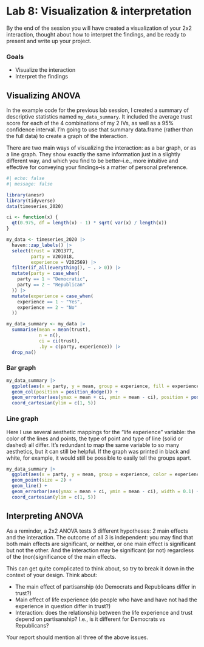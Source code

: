 # Lab 8: Visualization & interpretation {.unnumbered}

By the end of the session you will have created a visualization of your 2x2 interaction, thought about how to interpret the findings, and be ready to present and write up your project.


### Goals

- Visualize the interaction
- Interpret the findings


## Visualizing ANOVA

In the example code for the previous lab session, I created a summary of descriptive statistics named `my_data_summary`. It included the average trust score for each of the 4 combinations of my 2 IVs, as well as a 95% confidence interval. I'm going to use that summary data.frame (rather than the full data) to create a graph of the interaction.

There are two main ways of visualizing the interaction: as a bar graph, or as a line graph. They show exactly the same information just in a slightly different way, and which you find to be better--i.e., more intuitive and effective for conveying your findings--is a matter of personal preference.

```r
#| echo: false
#| message: false

library(anesr)
library(tidyverse)
data(timeseries_2020)

ci <- function(x) {
  qt(0.975, df = length(x) - 1) * sqrt( var(x) / length(x))
}

my_data <- timeseries_2020 |> 
  haven::zap_labels() |> 
  select(trust = V201377, 
         party = V201018,
         experience = V202569) |> 
  filter(if_all(everything(), ~ . > 0)) |>
  mutate(party = case_when(
    party == 1 ~ "Democratic",
    party == 2 ~ "Republican"
  )) |> 
  mutate(experience = case_when(
    experience == 1 ~ "Yes",
    experience == 2 ~ "No"
  )) 

my_data_summary <- my_data |> 
  summarise(mean = mean(trust), 
            n = n(),
            ci = ci(trust),
            .by = c(party, experience)) |> 
  drop_na()
```

### Bar graph

```r
my_data_summary |> 
  ggplot(aes(x = party, y = mean, group = experience, fill = experience)) +
  geom_col(position = position_dodge()) +
  geom_errorbar(aes(ymax = mean + ci, ymin = mean - ci), position = position_dodge(width = 0.9), width = 0.3) +
  coord_cartesian(ylim = c(1, 5))
```

### Line graph

Here I use several aesthetic mappings for the "life experience" variable: the color of the lines and points, the type of point and type of line (solid or dashed) all differ. It's redundant to map the same variable to so many aesthetics, but it can still be helpful. If the graph was printed in black and white, for example, it would still be possible to easily tell the groups apart.

```r
my_data_summary |> 
  ggplot(aes(x = party, y = mean, group = experience, color = experience, linetype = experience, shape = experience)) +
  geom_point(size = 2) +
  geom_line() +
  geom_errorbar(aes(ymax = mean + ci, ymin = mean - ci), width = 0.1) +
  coord_cartesian(ylim = c(1, 5))
```



## Interpreting ANOVA

As a reminder, a 2x2 ANOVA tests 3 different hypotheses: 2 main effects and the interaction. The outcome of all 3 is independent: you may find that both main effects are significant, or neither, or one main effect is significant but not the other. And the interaction may be significant (or not) regardless of the (non)significance of the main effects.

This can get quite complicated to think about, so try to break it down in the context of your design. Think about:

- The main effect of partisanship (do Democrats and Republicans differ in trust?)
- Main effect of life experience (do people who have and have not had the experience in question differ in trust?)
- Interaction: does the relationship between the life experience and trust depend on partisanship? I.e., is it different for Democrats vs Republicans?

Your report should mention all three of the above issues.
